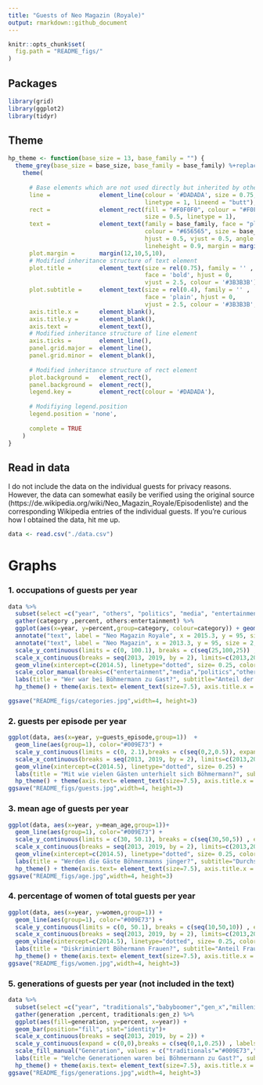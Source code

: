 ```yaml
---
title: "Guests of Neo Magazin (Royale)"
output: rmarkdown::github_document
---
```


```r
knitr::opts_chunk$set(
  fig.path = "README_figs/"
)
```

## Packages
```r
library(grid)
library(ggplot2)
library(tidyr)
```

## Theme
```r
hp_theme <- function(base_size = 13, base_family = "") {
  theme_grey(base_size = base_size, base_family = base_family) %+replace%
    theme(
      
      # Base elements which are not used directly but inherited by others
      line =              element_line(colour = '#DADADA', size = 0.75,
                                       linetype = 1, lineend = "butt"),
      rect =              element_rect(fill = "#F0F0F0", colour = "#F0F0F0",
                                       size = 0.5, linetype = 1),
      text =              element_text(family = base_family, face = "plain",
                                       colour = "#656565", size = base_size,
                                       hjust = 0.5, vjust = 0.5, angle = 0,
                                       lineheight = 0.9, margin = margin(), debug = FALSE),
      plot.margin =       margin(12,10,5,10),
      # Modified inheritance structure of text element
      plot.title =        element_text(size = rel(0.75), family = '' ,
                                       face = 'bold', hjust = 0,
                                       vjust = 2.5, colour = '#3B3B3B'),
      plot.subtitle =     element_text(size = rel(0.4), family = '' ,
                                       face = 'plain', hjust = 0,
                                       vjust = 2.5, colour = '#3B3B3B', margin = margin(0,0,15,0)),
      axis.title.x =      element_blank(),
      axis.title.y =      element_blank(),
      axis.text =         element_text(),
      # Modified inheritance structure of line element
      axis.ticks =        element_line(),
      panel.grid.major =  element_line(),
      panel.grid.minor =  element_blank(),
      
      # Modified inheritance structure of rect element
      plot.background =   element_rect(),
      panel.background =  element_rect(),
      legend.key =        element_rect(colour = '#DADADA'),
      
      # Modifiying legend.position
      legend.position = 'none',
      
      complete = TRUE
    )
}

```

## Read in data
I do not include the data on the individual guests for privacy reasons. However, the data can somewhat easily be verified using the original source (https://de.wikipedia.org/wiki/Neo_Magazin_Royale/Episodenliste) and the corresponding Wikipedia entries of the individual guests. If you're curious how I obtained the data, hit me up. 
```r
data <- read.csv("./data.csv")
```

# Graphs

### 1. occupations of guests per year
```r
data %>%
  subset(select =c("year", "others", "politics", "media", "entertainment")) %>%
  gather(category ,percent, others:entertainment) %>%
  ggplot(aes(x=year, y=percent,group=category, colour=category)) + geom_line() +
  annotate("text", label = "Neo Magazin Royale", x = 2015.3, y = 95, size = 2, colour = "black") +
  annotate("text", label = "Neo Magazin", x = 2013.3, y = 95, size = 2, colour = "black") +
  scale_y_continuous(limits = c(0, 100.1), breaks = c(seq(25,100,25)) , expand = c(0, 0),  labels=c("25"="25","50"="50","75"="75","100" =       "100%")) +
  scale_x_continuous(breaks = seq(2013, 2019, by = 2), limits=c(2013,2019)) +
  geom_vline(xintercept=c(2014.5), linetype="dotted", size= 0.25, color="#656565") +
  scale_color_manual(breaks=c("entertainment","media","politics","others"), values=c("#E69F00", "#56B4E9", "#009E73", "#F0E442")  ,labels = c("Unterhaltung", "Medien", "Politik","Andere"), name = "Kategorie") + 
  labs(title = "Wer war bei Böhmermann zu Gast?", subtitle="Anteil der Gäste nach Beruf und Jahr in Prozent*", caption = "Quelle: wikipedia \n *der Gäste mit Wikipediaeintrag.") +
  hp_theme() + theme(axis.text= element_text(size=7.5), axis.title.x = element_blank(), plot.title.position = "plot", axis.title.y = element_blank(), panel.grid.major.x = element_blank(), panel.grid.major.y = element_line(size=.2, color="#656565"), axis.line.x=element_line( size=.3, color="black"), legend.position = c(0.87, 0.92), legend.text=element_text(size=5),legend.title=element_text(size=7), legend.key.height= unit(0.4,"line"),legend.key = element_blank(), axis.ticks.y = element_blank(), axis.ticks.x =element_line( size=.3, color="black"), plot.caption=element_text(size=5), axis.text.x=element_text(color="black"))

ggsave("README_figs/categories.jpg",width=4, height=3)
```

### 2. guests per episode per year
```r
ggplot(data, aes(x=year, y=guests_episode,group=1))  +   
  geom_line(aes(group=1), color="#009E73") +
  scale_y_continuous(limits = c(0, 2.1),breaks = c(seq(0,2,0.5)), expand = c(0, 0), labels=c("0.0" = "", "0.5"="0,5", "1.0"="1", "1.5"= "1,5", "2.0"="2 Gäste")) +
  scale_x_continuous(breaks = seq(2013, 2019, by = 2), limits=c(2013,2019)) +
  geom_vline(xintercept=c(2014.5), linetype="dotted", size= 0.25) +
  labs(title = "Mit wie vielen Gästen unterhielt sich Böhmermann?", subtitle="Gäste pro Folge nach Jahr", caption = "Quelle: wikipedia") +
  hp_theme() + theme(axis.text= element_text(size=7.5), axis.title.x = element_blank(),plot.title.position = "plot",  axis.title.y = element_blank(), panel.grid.major.x = element_blank(), panel.grid.major.y = element_line(size=.2, color="#656565"), axis.line.x=element_line( size=.3, color="black"), legend.position = "right", legend.key = element_blank(), axis.ticks.y = element_blank(), axis.ticks.x =element_line( size=.3, color="black"), plot.caption=element_text(size=5), axis.text.x=element_text(color="black"))
ggsave("README_figs/guests.jpg",width=4, height=3)
```

### 3. mean age of guests per year
```r
ggplot(data, aes(x=year, y=mean_age,group=1))+
  geom_line(aes(group=1), color="#009E73") +
  scale_y_continuous(limits = c(30, 50.1), breaks = c(seq(30,50,5)) , expand = c(0, 0), labels=c("30"="","35"="35","40"="40","45"="45","50"="50 Jahre")) +
  scale_x_continuous(breaks = seq(2013, 2019, by = 2), limits=c(2013,2019)) +
  geom_vline(xintercept=c(2014.5), linetype="dotted", size= 0.25, color="#656565") +
  labs(title = "Werden die Gäste Böhmermanns jünger?", subtitle="Durchschnittsalter der Gäste nach Jahr*", caption = "Quelle: wikipedia \n *der Gäste mit Wikipediaeintrag.") +
  hp_theme() + theme(axis.text= element_text(size=7.5), axis.title.x = element_blank(), plot.title.position = "plot", axis.title.y = element_blank(), panel.grid.major.x = element_blank(), panel.grid.major.y = element_line(size=.2, color="#656565"), axis.line.x=element_line( size=.3, color="black"), legend.position = "right", legend.key = element_blank(), axis.ticks.y = element_blank(), axis.ticks.x =element_line( size=.3, color="black"), plot.caption=element_text(size=5), axis.text.x=element_text(color="black"))
ggsave("README_figs/age.jpg",width=4, height=3)
```

### 4. percentage of women of total guests per year
```r
ggplot(data, aes(x=year, y=women,group=1)) + 
  geom_line(aes(group=1), color="#009E73") +
  scale_y_continuous(limits = c(0, 50.1), breaks = c(seq(10,50,10)) , expand = c(0, 0), labels=c("10"="10","20"="20","30"="30","40"="40","50"   = "50%")) +
  scale_x_continuous(breaks = seq(2013, 2019, by = 2), limits=c(2013,2019)) +
  geom_vline(xintercept=c(2014.5), linetype="dotted", size= 0.25, color="#656565") +
  labs(title = "Diskriminiert Böhermann Frauen?", subtitle="Anteil Frauen an der Gesamtzahl der Gäste in Prozent*", caption = "Quelle: wikipedia \n *der Gäste mit Wikipediaeintrag.") +
  hp_theme() + theme(axis.text= element_text(size=7.5), axis.title.x = element_blank(), plot.title.position = "plot", axis.title.y = element_blank(), panel.grid.major.x = element_blank(), panel.grid.major.y = element_line(size=.2, color="#656565"), axis.line.x=element_line( size=.3, color="black"), legend.position = "right", legend.key = element_blank(), axis.ticks.y = element_blank(), axis.ticks.x =element_line( size=.3, color="black"), plot.caption=element_text(size=5), axis.text.x=element_text(color="black"))
ggsave("README_figs/women.jpg",width=4, height=3)
```

### 5. generations of guests per year (not included in the text)
```r
data %>%
  subset(select =c("year", "traditionals","babyboomer","gen_x","millenials","gen_z")) %>%
  gather(generation ,percent, traditionals:gen_z) %>%
  ggplot(aes(fill=generation, y=percent, x=year)) + 
  geom_bar(position="fill", stat="identity")+
  scale_x_continuous(breaks = seq(2013, 2019, by = 2)) +
  scale_y_continuous(expand = c(0,0),breaks = c(seq(0,1,0.25)) , labels = c("0","25","50","75","100%")) +
  scale_fill_manual("Generation", values = c("traditionals"="#009E73","babyboomer"="#F0E442","gen_x"="#0072B2","millenials"="#D55E00","gen_z"="#CC79A7"),labels=c("traditionals"="Traditionals (1922-1955)","babyboomer"="Babyboomer (1956-1965)","gen_x"="Generation X (1966-1980)","millenials"="Millenials (1981-1995)","gen_z"="Generation Z (ab 1995)")) +
  labs(title = "Welche Generationen waren bei Böhmermann zu Gast?", subtitle="Anteil der Gäste nach Generation*", caption = "Quelle: wikipedia \n *der Gäste mit Wikipediaeintrag.") +
  hp_theme() + theme(axis.text= element_text(size=7.5), axis.title.x = element_blank(), plot.title.position = "plot", axis.title.y = element_blank(), panel.grid.major.x = element_blank(), panel.grid.major.y = element_line(size=.2, color="#656565"), axis.line.x=element_line( size=.3, color="black"), legend.position = "right", legend.text=element_text(size=5),legend.title=element_text(size=7), legend.key.height= unit(0.4,"line"),legend.key = element_blank(), axis.ticks.y = element_blank(), axis.ticks.x =element_line( size=.3, color="black"), plot.caption=element_text(size=5), axis.text.x=element_text(color="black"))
ggsave("README_figs/generations.jpg",width=4, height=3)
```
